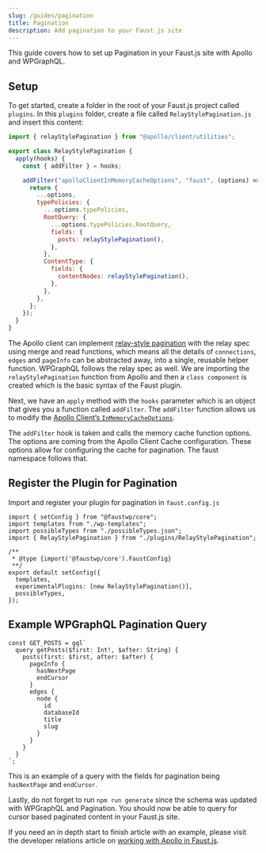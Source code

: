 ```yaml
---
slug: /guides/pagination
title: Pagination
description: Add pagination to your Faust.js site
---
```


This guide covers how to set up Pagination in your Faust.js site with Apollo and WPGraphQL.

## Setup

To get started, create a folder in the root of your Faust.js project called `plugins`.  In this `plugins` folder, create a file called `RelayStylePagination.js` and insert this content:

```js
import { relayStylePagination } from "@apollo/client/utilities";

export class RelayStylePagination {
  apply(hooks) {
    const { addFilter } = hooks;

    addFilter("apolloClientInMemoryCacheOptions", "faust", (options) => {
      return {
        ...options,
        typePolicies: {
          ...options.typePolicies,
          RootQuery: {
            ...options.typePolicies.RootQuery,
            fields: {
              posts: relayStylePagination(),
            },
          },
          ContentType: {
            fields: {
              contentNodes: relayStylePagination(),
            },
          },
        },
      };
    });
  }
}
```
The Apollo client can implement [relay-style pagination](https://www.apollographql.com/docs/react/pagination/cursor-based/) with the relay spec using merge and read functions, which means all the details of `connections`, `edges` and `pageInfo` can be abstracted away, into a single, reusable helper function. WPGraphQL follows the relay spec as well.
We are importing the `relayStylePagination` function from Apollo and then a `class component` is created which is the basic syntax of the Faust plugin.

Next, we have an `apply` method with the `hooks` parameter which is an object that gives you a function called `addFilter`. The `addFilter` function allows us to modify the [Apollo Client’s `InMemoryCacheOptions`](https://www.apollographql.com/docs/react/caching/cache-configuration/).

The `addFilter` hook is taken and calls the memory cache function options. The options are coming from the Apollo Client Cache configuration. These options allow for configuring the cache for  pagination. The faust namespace follows that.

## Register the Plugin for Pagination

Import and register your plugin for pagination in `faust.config.js`

```
import { setConfig } from "@faustwp/core";
import templates from "./wp-templates";
import possibleTypes from "./possibleTypes.json";
import { RelayStylePagination } from "./plugins/RelayStylePagination";

/**
 * @type {import('@faustwp/core').FaustConfig}
 **/
export default setConfig({
  templates,
  experimentalPlugins: [new RelayStylePagination()],
  possibleTypes,
});
```

## Example WPGraphQL Pagination Query

```
const GET_POSTS = gql`
  query getPosts($first: Int!, $after: String) {
    posts(first: $first, after: $after) {
      pageInfo {
        hasNextPage
        endCursor
      }
      edges {
        node {
          id
          databaseId
          title
          slug
        }
      }
    }
  }
`;
```
This is an example of a query with the fields for pagination being `hasNextPage` and `endCursor`.


Lastly, do not forget to run `npm run generate` since the schema was updated with WPGraphQL and Pagination.  You should now be able to query for cursor based paginated content in your Faust.js site.

If you need an in depth start to finish article with an example, please visit the developer relations article on [working with Apollo in Faust.js](https://developers.wpengine.com/blog/working-with-the-apollo-client-in-faust-js).



